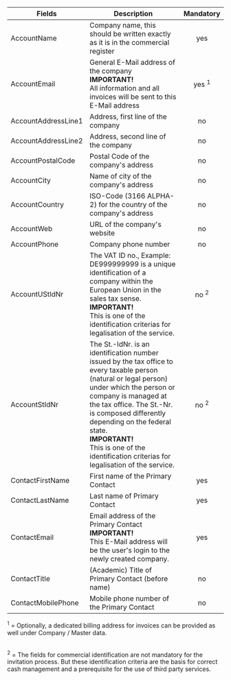 
| Fields | Description                                                                                                                         | Mandatory |
|------------------------|-------------------------------------------------------------------------------------------------------------------------------------|:---------:|
| AccountName            | Company name, this should be written exactly as it is in the commercial register                                                    | yes       |
| AccountEmail           | General E-Mail address of the company<br />**IMPORTANT!**<br />All information and all invoices will be sent to this E-Mail address | yes <sup>1</sup>        |
| AccountAddressLine1    | Address, first line of the company                                                                                                  | no        |
| AccountAddressLine2    | Address, second line of the company                                                                                                 | no        |
| AccountPostalCode      | Postal Code of the company's address                                                                                                             | no         |
| AccountCity            | Name of city of the company's address                                                                                               | no        |
| AccountCountry         | ISO-Code (3166 ALPHA-2) for the country of the company's address                                                                                                                | no        |
| AccountWeb             | URL of the company's website                                                                                                        | no        |
| AccountPhone           | Company phone number                                                                                                                | no        |
| AccountUStIdNr         | The VAT ID no., Example: DE999999999 is a unique identification of a company within the European Union in the sales tax sense.<br />**IMPORTANT!**<br />This is one of the identification criterias for legalisation of the service.        | no <sup>2</sup>        |
| AccountStIdNr          | The St.-IdNr. is an identification number issued by the tax office to every taxable person (natural or legal person) under which the person or company is managed at the tax office. The St.-Nr. is composed differently depending on the federal state.<br />**IMPORTANT!**<br />This is one of the identification criterias for legalisation of the service.        | no <sup>2</sup>       |
| ContactFirstName       | First name of the Primary Contact                                                                                                   | yes       |
| ContactLastName        | Last name of Primary Contact                                                                                                        | yes       |
| ContactEmail           | Email address of the Primary Contact<br />**IMPORTANT!**<br />This E-Mail address will be the user's login to the newly created company. | yes       |
| ContactTitle           | (Academic) Title of Primary Contact (before name)                                                                                   | no        |
| ContactMobilePhone     | Mobile phone number of the Primary Contact                                                                                          | no        |

<sup>1</sup> = Optionally, a dedicated billing address for invoices can be provided as well under Company / Master data.  
<br/>

<sup>2</sup> = The fields for commercial identification are not mandatory for the invitation process. But these identification criteria are the basis for correct cash management and a prerequisite for the use of third party services.  

